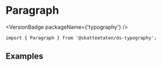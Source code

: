 
<Meta of={ParagraphStories} />

# Paragraph

<VersionBadge packageName={'typography'} />

<DocIntro
  name="Paragraph"
  url="https://www.skatteetaten.no/stilogtone/designsystemet/komponenter/typography/#paragraph"
/>

<Primary />

```tsx
import { Paragraph } from '@skatteetaten/ds-typography';
```

<Controls />

## Examples

<Canvas of={ParagraphStories.Examples} />
